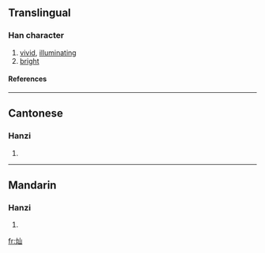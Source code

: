 {{see|燦}}

==Translingual==
===Han character===
{{Han char|rn=86|rad=火|as=03|sn=7|four=|canj=火山 (FU)}}
# [[vivid]], [[illuminating]]
# [[bright]]
====References====
{{Han ref|kx=0666.261|hdz=32189.100|uh=707F|ud=28799}}

----
==Cantonese==
===Hanzi===
{{yue-hanzi|jyut=|y=chan3}}
# {{defn|Cantonese}}

----
==Mandarin==
===Hanzi===
{{cmn-hanzi|tra=燦|pin=[[càn]] (can4)|wg=ts'an<sup>4</sup>}}
# {{defn|Mandarin}}

[[fr:灿]]